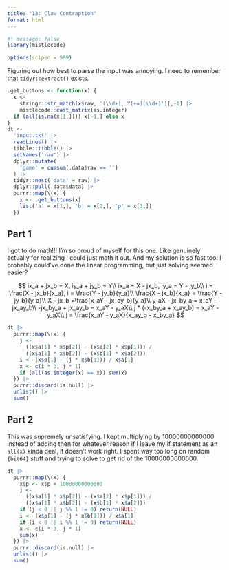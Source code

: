 ```yaml
---
title: "13: Claw Contraption"
format: html
---
```


```r
#| message: false
library(mistlecode)

options(scipen = 999)
```

Figuring out how best to parse the input was annoying. I need to remember that `tidyr::extract()` exists.

```r
.get_buttons <- function(x) {
  x <-
    stringr::str_match(x$raw, '(\\d+), Y[+=](\\d+)')[,-1] |>
    mistlecode::cast_matrix(as.integer)
  if (all(is.na(x[1,]))) x[-1,] else x
}
dt <-
  'input.txt' |>
  readLines() |>
  tibble::tibble() |>
  setNames('raw') |>
  dplyr::mutate(
    'game' = cumsum(.data$raw == '')
  ) |>
  tidyr::nest('data' = raw) |>
  dplyr::pull(.data$data) |>
  purrr::map(\(x) {
    x <- .get_buttons(x)
    list('a' = x[1,], 'b' = x[2,], 'p' = x[3,])
  })
```

## Part 1

I got to do math!!! I'm so proud of myself for this one. Like genuinely actually for realizing I could just math it out. And my solution is so fast too! I probably could've done the linear programming, but just solving seemed easier?

$$
ix_a + jx_b = X, iy_a + jy_b = Y\\
ix_a = X - jx_b, iy_a = Y - jy_b\\
i = \frac{X - jx_b}{x_a}, i = \frac{Y - jy_b}{y_a}\\
\frac{X - jx_b}{x_a} = \frac{Y - jy_b}{y_a}\\
X - jx_b =\frac{x_aY - jx_ay_b}{y_a}\\
y_aX - jx_by_a = x_aY - jx_ay_b\\
-jx_by_a + jx_ay_b = x_aY - y_aX\\
j * (-x_by_a + x_ay_b) = x_aY - y_aX\\
j = \frac{x_aY - y_aX}{x_ay_b - x_by_a}
$$

```r
dt |>
  purrr::map(\(x) {
    j <-
      ((x$a[1] * x$p[2]) - (x$a[2] * x$p[1])) / 
      ((x$a[1] * x$b[2]) - (x$b[1] * x$a[2]))
    i <- (x$p[1] - (j * x$b[1])) / x$a[1]
    x <- c(i * 3, j * 1)
    if (all(as.integer(x) == x)) sum(x)
  }) |>
  purrr::discard(is.null) |>
  unlist() |> 
  sum()
```

## Part 2

This was supremely unsatisfying. I kept multiplying by 10000000000000 instead of adding then for whatever reason if I leave my if statement as an `all(x)` kinda deal, it doesn't work right. I spent way too long on random `{bit64}` stuff and trying to solve to get rid of the 10000000000000.

```r
dt |>
  purrr::map(\(x) {
    x$p <- x$p + 10000000000000
    j <-
      ((x$a[1] * x$p[2]) - (x$a[2] * x$p[1])) / 
      ((x$a[1] * x$b[2]) - (x$b[1] * x$a[2]))
    if (j < 0 || j %% 1 != 0) return(NULL)
    i <- (x$p[1] - (j * x$b[1])) / x$a[1]
    if (i < 0 || i %% 1 != 0) return(NULL)
    x <- c(i * 3, j * 1)
    sum(x)
  }) |>
  purrr::discard(is.null) |>
  unlist() |> 
  sum()
```

